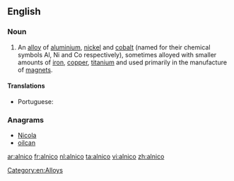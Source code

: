 ==English==

===Noun===
{{en-noun}}
{{wikipedia}}

# An [[alloy]] of [[aluminium]], [[nickel]] and [[cobalt]] (named for their chemical symbols Al, Ni and Co respectively), sometimes alloyed with smaller amounts of [[iron]], [[copper]], [[titanium]] and used primarily in the manufacture of [[magnet]]s.

====Translations====
{{trans-top|alloy of aluminium, nickel and cobalt}}
* Portuguese: {{t|pt|alnico|m}}
{{trans-mid}}
{{trans-bottom}}

===Anagrams===
* [[Nicola#English|Nicola]]
* [[oilcan#English|oilcan]]

[[Category:en:Alloys]]

[[ar:alnico]]
[[fr:alnico]]
[[nl:alnico]]
[[ta:alnico]]
[[vi:alnico]]
[[zh:alnico]]